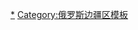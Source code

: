 {{navbox
|name  = 斯塔夫羅波爾邊疆區行政區劃
|title = [[斯塔夫羅波爾邊疆區]]{{tsl|en|Administrative divisions of Stavropol Krai|斯塔夫罗波尔边疆区行政区划|行政区划}}
|listclass=hlist
|above = 區府：[[斯塔夫罗波尔|斯塔夫羅波爾]]
|imageleft = [[File:Coat of arms of Stavropol Krai.svg|40px|Coat of arms of Stavropol Krai]]
|image = [[File:Flag of Stavropol Krai.svg|40px|Flag of Stavropol Krai]]
|group1=区
|list1=
*[[亞歷山德羅夫斯科耶區 (斯塔夫羅波爾邊疆區)|亞歷山德羅夫斯科耶區]]
*[[安德羅波夫區]]
*[[阿帕納先科夫斯科耶區]]
*[[阿爾茲吉爾區]]
*[[布拉戈達爾內區]]
*[[布瓊諾夫斯克區]]
*[[格奧爾吉耶夫斯克區]]
*[[格拉喬夫卡區 (斯塔夫羅波爾邊疆區)|格拉喬夫卡區]]
*[[伊帕托沃區]]
*[[伊佐比利內區]]
*[[基洛夫區 (斯塔夫羅波爾邊疆區)|基洛夫區]]
*[[科丘別耶夫斯科耶區]]
*[[赤衛軍村區]]
*[[庫爾斯卡亞區]]
*[[列沃庫姆斯科耶區]]
*[[礦水城區]]
*[[涅夫捷庫姆斯克區]]
*[[新亞歷山德羅夫斯克區]]
*[[新謝利茨科耶區]]
*[[彼得羅夫斯科耶區 (斯塔夫羅波爾邊疆區)|彼得羅夫斯科耶區]]
*[[普列德戈爾諾耶區]]
*[[什帕科夫斯科耶區]]
*[[蘇維埃茨科耶區 (斯塔夫羅波爾邊疆區)|蘇維埃茨科耶區]]
*[[斯捷普諾耶區]]
*[[特魯諾夫斯科耶區]]
*[[土庫曼區]]
|group2=市
|list2=
*[[布拉戈達爾內]]
*[[布瓊諾夫斯克]]
*[[格奧爾吉耶夫斯克]]
*[[伊帕托沃]]
*[[伊佐比利內]]
*[[基斯洛沃茨克]]
*[[萊蒙托夫 (斯塔夫羅波爾邊疆區)|萊蒙托夫]]
*[[米哈伊洛夫斯克 (斯塔夫羅波爾邊疆區)|米哈伊洛夫斯克]]
*[[礦水城]]
*[[涅夫捷庫姆斯克]]
*[[涅溫諾梅斯克]]
*[[新亞歷山德羅夫斯克]]
*[[新巴甫洛夫斯克]]
*[[皮亚季戈尔斯克]]
*[[斯塔夫罗波尔]]
*[[斯韋特洛格勒]]
*[[葉先圖基]]
*[[澤列諾庫姆斯克]]
*[[热列兹诺沃茨克]]
|group3=[[市級鎮]]
|list3=
*{{tsl|en|Andzhiyevsky|安吉耶夫斯基}}
*{{tsl|en|Goryachevodsky|戈里亚切沃茨基}}
*{{tsl|en|Inozemtsevo|伊诺泽姆采沃}}
*{{tsl|en|Ryzdvyany|雷兹德维亚内}}
*{{tsl|en|Svobody|斯沃博德}}
*{{tsl|en|Solnechnodolsk|索尔涅奇诺多利斯克}}
*{{tsl|en|Zaterechny (urban-type settlement)|扎捷列奇内}}
}}
<noinclude>[[Category:斯塔夫羅波爾邊疆區城市|*]][[Category:俄罗斯边疆区模板]]
</noinclude>
